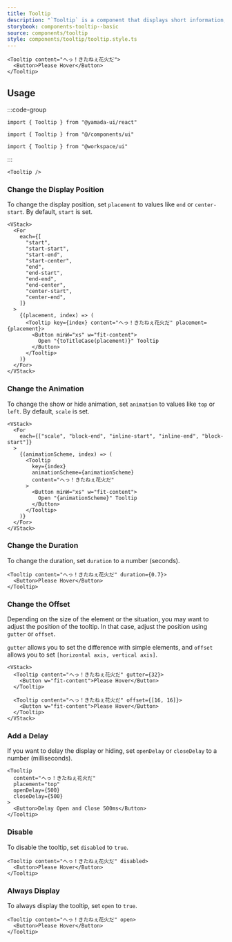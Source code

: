 ```yaml
---
title: Tooltip
description: "`Tooltip` is a component that displays short information, such as supplementary details for an element."
storybook: components-tooltip--basic
source: components/tooltip
style: components/tooltip/tooltip.style.ts
---
```


```tsx preview
<Tooltip content="へっ！きたねぇ花火だ">
  <Button>Please Hover</Button>
</Tooltip>
```

## Usage

:::code-group

```tsx [package]
import { Tooltip } from "@yamada-ui/react"
```

```tsx [alias]
import { Tooltip } from "@/components/ui"
```

```tsx [monorepo]
import { Tooltip } from "@workspace/ui"
```

:::

```tsx
<Tooltip />
```

### Change the Display Position

To change the display position, set `placement` to values like `end` or `center-start`. By default, `start` is set.

```tsx preview
<VStack>
  <For
    each={[
      "start",
      "start-start",
      "start-end",
      "start-center",
      "end",
      "end-start",
      "end-end",
      "end-center",
      "center-start",
      "center-end",
    ]}
  >
    {(placement, index) => (
      <Tooltip key={index} content="へっ！きたねぇ花火だ" placement={placement}>
        <Button minW="xs" w="fit-content">
          Open "{toTitleCase(placement)}" Tooltip
        </Button>
      </Tooltip>
    )}
  </For>
</VStack>
```

### Change the Animation

To change the show or hide animation, set `animation` to values like `top` or `left`. By default, `scale` is set.

```tsx preview
<VStack>
  <For
    each={["scale", "block-end", "inline-start", "inline-end", "block-start"]}
  >
    {(animationScheme, index) => (
      <Tooltip
        key={index}
        animationScheme={animationScheme}
        content="へっ！きたねぇ花火だ"
      >
        <Button minW="xs" w="fit-content">
          Open "{animationScheme}" Tooltip
        </Button>
      </Tooltip>
    )}
  </For>
</VStack>
```

### Change the Duration

To change the duration, set `duration` to a number (seconds).

```tsx preview
<Tooltip content="へっ！きたねぇ花火だ" duration={0.7}>
  <Button>Please Hover</Button>
</Tooltip>
```

### Change the Offset

Depending on the size of the element or the situation, you may want to adjust the position of the tooltip. In that case, adjust the position using `gutter` or `offset`.

`gutter` allows you to set the difference with simple elements, and `offset` allows you to set `[horizontal axis, vertical axis]`.

```tsx preview
<VStack>
  <Tooltip content="へっ！きたねぇ花火だ" gutter={32}>
    <Button w="fit-content">Please Hover</Button>
  </Tooltip>

  <Tooltip content="へっ！きたねぇ花火だ" offset={[16, 16]}>
    <Button w="fit-content">Please Hover</Button>
  </Tooltip>
</VStack>
```

### Add a Delay

If you want to delay the display or hiding, set `openDelay` or `closeDelay` to a number (milliseconds).

```tsx preview
<Tooltip
  content="へっ！きたねぇ花火だ"
  placement="top"
  openDelay={500}
  closeDelay={500}
>
  <Button>Delay Open and Close 500ms</Button>
</Tooltip>
```

### Disable

To disable the tooltip, set `disabled` to `true`.

```tsx preview
<Tooltip content="へっ！きたねぇ花火だ" disabled>
  <Button>Please Hover</Button>
</Tooltip>
```

### Always Display

To always display the tooltip, set `open` to `true`.

```tsx preview
<Tooltip content="へっ！きたねぇ花火だ" open>
  <Button>Please Hover</Button>
</Tooltip>
```
